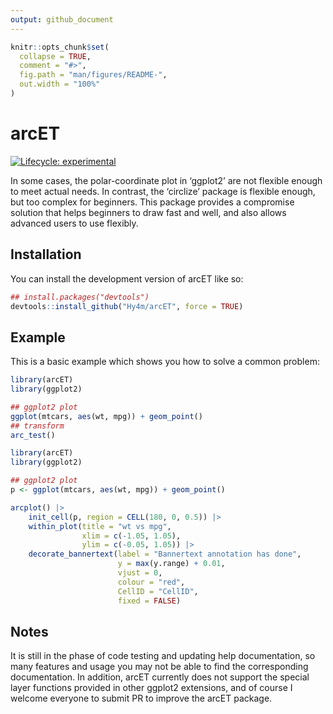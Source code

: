 ```yaml
---
output: github_document
---
```


<!-- README.md is generated from README.Rmd. Please edit that file -->

```r
knitr::opts_chunk$set(
  collapse = TRUE,
  comment = "#>",
  fig.path = "man/figures/README-",
  out.width = "100%"
)
```

# arcET

<!-- badges: start -->
[![Lifecycle: experimental](https://img.shields.io/badge/lifecycle-experimental-orange.svg)](https://lifecycle.r-lib.org/articles/stages.html#experimental)
<!-- badges: end -->

In some cases, the polar-coordinate plot in 'ggplot2' are not flexible enough to meet actual needs. In contrast, the 'circlize' package is flexible enough, but too complex for beginners. This package provides a compromise solution that helps beginners to draw fast and well, and also allows advanced users to use flexibly.

## Installation

You can install the development version of arcET like so:

``` r
## install.packages("devtools")
devtools::install_github("Hy4m/arcET", force = TRUE)
```

## Example

This is a basic example which shows you how to solve a common problem:

```r
library(arcET)
library(ggplot2)

## ggplot2 plot
ggplot(mtcars, aes(wt, mpg)) + geom_point()
## transform
arc_test()
```

```r
library(arcET)
library(ggplot2)

## ggplot2 plot
p <- ggplot(mtcars, aes(wt, mpg)) + geom_point()

arcplot() |>
    init_cell(p, region = CELL(180, 0, 0.5)) |>
    within_plot(title = "wt vs mpg",
                xlim = c(-1.05, 1.05),
                ylim = c(-0.05, 1.05)) |>
    decorate_bannertext(label = "Bannertext annotation has done",
                        y = max(y.range) + 0.01,
                        vjust = 0,
                        colour = "red",
                        CellID = "CellID",
                        fixed = FALSE)
```

## Notes
It is still in the phase of code testing and updating help documentation, so many features and usage you may not be able to find the corresponding documentation. In addition, arcET currently does not support the special layer functions provided in other ggplot2 extensions, and of course I welcome everyone to submit PR to improve the arcET package.
